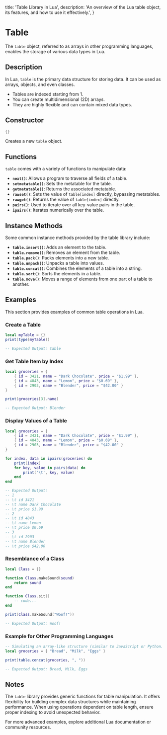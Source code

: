   title: 'Table Library in Lua',
  description:
    'An overview of the Lua table object, its features, and how to use it effectively.',
}

# Table

The `table` object, referred to as arrays in other programming languages, enables the storage of various data types in Lua.

## Description
In Lua, `table` is the primary data structure for storing data. It can be used as arrays, objects, and even classes.

- Tables are indexed starting from 1.
- You can create multidimensional (2D) arrays.
- They are highly flexible and can contain mixed data types.

## Constructor
```lua
{}
```
Creates a new `table` object.

## Functions
`table` comes with a variety of functions to manipulate data:

- **`next()`**: Allows a program to traverse all fields of a table.
- **`setmetatable()`**: Sets the metatable for the table.
- **`getmetatable()`**: Returns the associated metatable.
- **`rawset()`**: Sets the value of `table[index]` directly, bypassing metatables.
- **`rawget()`**: Returns the value of `table[index]` directly.
- **`pairs()`**: Used to iterate over all key-value pairs in the table.
- **`ipairs()`**: Iterates numerically over the table.

## Instance Methods
Some common instance methods provided by the table library include:

- **`table.insert()`**: Adds an element to the table.
- **`table.remove()`**: Removes an element from the table.
- **`table.pack()`**: Packs elements into a new table.
- **`table.unpack()`**: Unpacks a table into values.
- **`table.concat()`**: Combines the elements of a table into a string.
- **`table.sort()`**: Sorts the elements in a table.
- **`table.move()`**: Moves a range of elements from one part of a table to another.

## Examples
This section provides examples of common table operations in Lua.

### Create a Table
```lua
local myTable = {}
print(type(myTable))

-- Expected Output: table
```

### Get Table Item by Index
```lua
local groceries = {
    { id = 3421, name = "Dark Chocolate", price = "$1.99" },
    { id = 4843, name = "Lemon", price = "$0.69" },
    { id = 2903, name = "Blender", price = "$42.00" }
}

print(groceries[3].name)

-- Expected Output: Blender
```

### Display Values of a Table
```lua
local groceries = {
    { id = 3421, name = "Dark Chocolate", price = "$1.99" },
    { id = 4843, name = "Lemon", price = "$0.69" },
    { id = 2903, name = "Blender", price = "$42.00" }
}

for index, data in ipairs(groceries) do
    print(index)
    for key, value in pairs(data) do
        print('\t', key, value)
    end
end

-- Expected Output:
-- 1
-- \t id 3421
-- \t name Dark Chocolate
-- \t price $1.99
-- 2
-- \t id 4843
-- \t name Lemon
-- \t price $0.69
-- 3
-- \t id 2903
-- \t name Blender
-- \t price $42.00
```

### Resemblance of a Class
```lua
local Class = {}

function Class.makeSound(sound)
    return sound
end

function Class.sit()
    -- code...
end

print(Class.makeSound("Woof!"))

-- Expected Output: Woof!
```

### Example for Other Programming Languages
```lua
-- Simulating an array-like structure (similar to JavaScript or Python)
local groceries = { "Bread", "Milk", "Eggs" }

print(table.concat(groceries, ", "))

-- Expected Output: Bread, Milk, Eggs
```

## Notes
The `table` library provides generic functions for table manipulation. It offers flexibility for building complex data structures while maintaining performance. When using operations dependent on table length, ensure proper indexing to avoid unexpected behavior.

For more advanced examples, explore additional Lua documentation or community resources.
